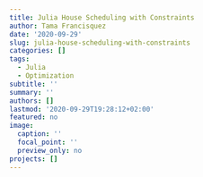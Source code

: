 ```yaml
---
title: Julia House Scheduling with Constraints
author: Tama Francisquez
date: '2020-09-29'
slug: julia-house-scheduling-with-constraints
categories: []
tags:
  - Julia
  - Optimization
subtitle: ''
summary: ''
authors: []
lastmod: '2020-09-29T19:28:12+02:00'
featured: no
image:
  caption: ''
  focal_point: ''
  preview_only: no
projects: []
---
```

